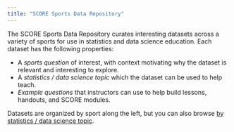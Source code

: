```yaml
---
title: "SCORE Sports Data Repository"
---
```


The SCORE Sports Data Repository curates interesting datasets across a variety of sports for use in statistics and data science education. Each dataset has the following properties:

* A _sports question_ of interest, with context motivating why the dataset is relevant and interesting to explore.
* A _statistics / data science topic_ which the dataset can be used to help teach.
* _Example questions_ that instructors can use to help build lessons, handouts, and SCORE modules.

Datasets are organized by sport along the left, but you can also browse [by statistics / data science topic](by-statsds-topic.qmd).
